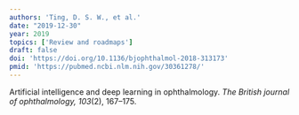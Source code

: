 ```yaml
---
authors: 'Ting, D. S. W., et al.'
date: "2019-12-30"
year: 2019
topics: ['Review and roadmaps']
draft: false
doi: 'https://doi.org/10.1136/bjophthalmol-2018-313173'
pmid: 'https://pubmed.ncbi.nlm.nih.gov/30361278/'
---
```


Artificial intelligence and deep learning in ophthalmology. *The British journal of ophthalmology, 103*(2), 167–175.